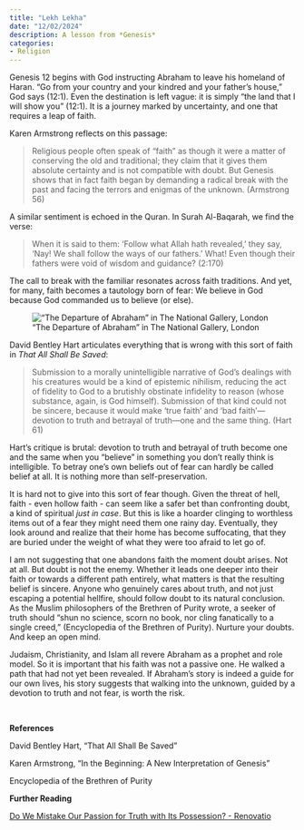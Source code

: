 ```yaml
---
title: "Lekh Lekha"
date: "12/02/2024"
description: A lesson from *Genesis*
categories:
- Religion
---
```


Genesis 12 begins with God instructing Abraham to leave his homeland of Haran. “Go from your country and your kindred and your father’s house,” God says (12:1). Even the destination is left vague: it is simply “the land that I will show you” (12:1). It is a journey marked by uncertainty, and one that requires a leap of faith.

Karen Armstrong reflects on this passage:

> Religious people often speak of “faith” as though it were a matter of conserving the old and traditional; they claim that it gives them absolute certainty and is not compatible with doubt. But Genesis shows that in fact faith began by demanding a radical break with the past and facing the terrors and enigmas of the unknown. (Armstrong 56)

A similar sentiment is echoed in the Quran. In Surah Al-Baqarah, we find the verse:

> When it is said to them: 'Follow what Allah hath revealed,' they say, 'Nay! We shall follow the ways of our fathers.' What! Even though their fathers were void of wisdom and guidance? (2:170)

The call to break with the familiar resonates across faith traditions. And yet, for many, faith becomes a tautology born of fear: We believe in God because God commanded us to believe (or else).

!["The Departure of Abraham" in The National Gallery, London](Abraham.jpg "The Departure of Abraham in The National Gallery, London")

David Bentley Hart articulates everything that is wrong with this sort of faith in *That All Shall Be Saved*:

> Submission to a morally unintelligible narrative of God’s dealings with his creatures would be a kind of epistemic nihilism, reducing the act of fidelity to God to a brutishly obstinate infidelity to reason (whose substance, again, is God himself). Submission of that kind could not be sincere, because it would make ‘true faith’ and ‘bad faith’—devotion to truth and betrayal of truth—one and the same thing. (Hart 61)

Hart's critique is brutal: devotion to truth and betrayal of truth become one and the same when you "believe" in something you don't really think is intelligible. To betray one’s own beliefs out of fear can hardly be called belief at all. It is nothing more than self-preservation.

It is hard not to give into this sort of fear though. Given the threat of hell, faith - even hollow faith - can seem like a safer bet than confronting doubt, a kind of spiritual _just in case_. But this is like a hoarder clinging to worthless items out of a fear they might need them one rainy day. Eventually, they look around and realize that their home has become suffocating, that they are buried under the weight of what they were too afraid to let go of.

I am not suggesting that one abandons faith the moment doubt arises. Not at all. But doubt is not the enemy. Whether it leads one deeper into their faith or towards a different path entirely, what matters is that the resulting belief is sincere. Anyone who genuinely cares about truth, and not just escaping a potential hellfire, should follow doubt to its natural conclusion. As the Muslim philosophers of the Brethren of Purity wrote, a seeker of truth should “shun no science, scorn no book, nor cling fanatically to a single creed,” (Encyclopedia of the Brethren of Purity). Nurture your doubts. And keep an open mind.

Judaism, Christianity, and Islam all revere Abraham as a prophet and role model. So it is important that his faith was not a passive one. He walked a path that had not yet been revealed. If Abraham's story is indeed a guide for our own lives, his story suggests that walking into the unknown, guided by a devotion to truth and not fear, is worth the risk.

&nbsp;
&nbsp;
&nbsp;

**References**

David Bentley Hart, "That All Shall Be Saved"

Karen Armstrong, "In the Beginning: A New Interpretation of Genesis"

Encyclopedia of the Brethren of Purity

**Further Reading**

[Do We Mistake Our Passion for Truth with Its Possession? - Renovatio](https://renovatio.zaytuna.edu/article/do-we-mistake-our-passion-for-truth-with-its-possession)